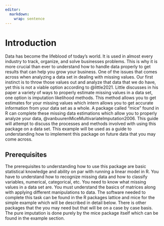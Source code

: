 ```yaml
---
editor: 
  markdown: 
    wrap: sentence
---
```


# Introduction {.unnumbered}

Data has become the lifeblood of today's world.
It is used in almost every industry to track, organize, and solve businesses problems.
This is why it is more crucial than ever to understand how to handle data properly to get results that can help you grow your business.
One of the issues that comes across when analyzing a data set in dealing with missing values.
Our first instinct is to throw those values out and analyze that data that we do have, yet this is not a viable option according to @little2021.
Little discusses in his paper a variety of ways to properly estimate missing values in a data set, one option is imputation likelihood methods.
This method allows you to get estimates for your missing values which intern allows you to get accurate information from your data set as a whole.
A package called "mice" found in R can complete these missing data estimations which allow you to properly analyze your data, @vanbuurenMiceMultivariateImputation2006.
This guide will attempt to discuss the processes and methods involved with using this package on a data set.
This example will be used as a guide to understanding how to implement this package on future data that you may come across.

## Prerequisites

The prerequisites to understanding how to use this package are basic statistical knowledge and ability on par with running a linear model in R.
You have to understand how to recognize missing data and how to classify variables, numerical, categorical, etc.
You need to know what missing values in a data set are.
You must understand the basics of matrices along with applying different manipulations to data.
The software needed to complete this task can be found in the R packages lattice and mice for the simple example which will be described in detail below.
There is other packages that the you may need but that will be on a case by case basis.
The pure imputation is done purely by the mice package itself which can be found in the example section.
